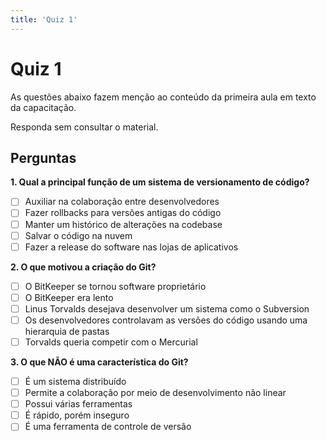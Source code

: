 ```yaml
---
title: 'Quiz 1'
---
```


# Quiz 1

As questões abaixo fazem menção ao conteúdo da primeira aula em texto da
capacitação.

Responda sem consultar o material.

## Perguntas

**1. Qual a principal função de um sistema de versionamento de código?**

- [ ] Auxiliar na colaboração entre desenvolvedores
- [ ] Fazer rollbacks para versões antigas do código
- [ ] Manter um histórico de alterações na codebase
- [ ] Salvar o código na nuvem
- [ ] Fazer a release do software nas lojas de aplicativos

**2. O que motivou a criação do Git?**

- [ ] O BitKeeper se tornou software proprietário
- [ ] O BitKeeper era lento
- [ ] Linus Torvalds desejava desenvolver um sistema como o Subversion
- [ ] Os desenvolvedores controlavam as versões do código usando uma hierarquia
      de pastas
- [ ] Torvalds queria competir com o Mercurial

**3. O que NÃO é uma característica do Git?**

- [ ] É um sistema distribuído
- [ ] Permite a colaboração por meio de desenvolvimento não linear
- [ ] Possui várias ferramentas
- [ ] É rápido, porém inseguro
- [ ] É uma ferramenta de controle de versão
